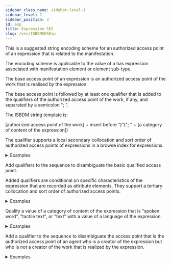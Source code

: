 ```yaml
---
sidebar_class_name: sidebar-level-1
sidebar_level: 1
sidebar_position: 3
id: exp
title: Expression SES
slug: /ves/ISBDMSESExp
---
```


<div className="guid">

This is a suggested string encoding scheme for an authorized access point of an expression that is related to the manifestation.

The encoding scheme is applicable to the value of a <InLink href="/relationships/1002">has expression associated with manifestation</InLink> element or element sub-type.

</div>

<div className="guid">

The base access point of an expression is an authorized access point of the work that is realised by the expression.

The base access point is followed by at least one qualifier that is added to the qualifiers of the authorized access point of the work, if any, and separated by a semicolon "; ".

The ISBDM string template is:

[authorized access point of the work] + insert before ")"("; " + [a category of content of the expression])

The qualifier supports a local secondary collocation and sort order of authorized access points of expressions in a browse index for expressions.

<details>
  <summary>Examples</summary>

  | Relation | Example |
  |----------|----------|
  | has expression embodied in manifestation | "Bonnard, Pierre, 1867-1947. Café (still image)" |

  *Full example*: <InLink href="/fullex/fx066">Coffee (2003; Tate; card)</InLink>

  ---

  | Relation | Example |
  |----------|----------|
  | has expression embodied in manifestation | "Blythe, Ronald, 1922-2023. Introduction (Emma; text; English)" |

  *Full example*: <InLink href="/fullex/fx025">Emma (1971; Penguin Books; volume)</InLink>. The authorized access point of the work is qualified by the preferred title of an augmented work before it is further qualified as an authorized access point of the expression.

</details>
</div>

<div className="guid">

Add qualifiers to the sequence to disambiguate the basic qualified access point.

Added qualifiers are conditional on specific characteristics of the expression that are recorded as attribute elements. They support a tertiary collocation and sort order of authorized access points.

<details>
  <summary>Examples</summary>

  | Relation | Example |
  |----------|----------|
  | has expression embodied in manifestation | "The Beatles. Eleanor Rigby (performed music; 2022 stereo mix)" |
  | has expression embodied in manifestation | "The Beatles. Eleanor Rigby (performed music; take 2)" |

  *Full example*: <InLink href="/fullex/fx049">Revolver (2022; Apple Corps Limited; audio disc; 2 CD edition)</InLink>. The base access point is an authorized access point of work that is qualified with a category of content and then qualified for disambiguation by a version.

</details>
</div>

<div className="guid">

Qualify a value of a category of content of the expression that is "spoken word", "tactile text", or "text" with a value of a language of the expression.

<details>
  <summary>Examples</summary>

  | Relation | Example |
  |----------|----------|
  | has expression embodied in manifestation | "McCall Smith, Alexander, 1948-. Emma (text; English)" |

  *Full example*: <InLink href="/fullex/fx016">Emma (2014 ; Borough Press; volume; case binding)</InLink>

  ---

  | Relation | Example |
  |----------|----------|
  | has expression embodied in manifestation | "Dib, Mohammed, 1920-2003. Incendie (texte; français)" |

  *Full example*: <InLink href="/fullex/fx028">Incendie (1954; Éditions du Seuil; volume; livre broché)</InLink>

  ---

  | Relation | Example |
  |----------|----------|
  | has expression embodied in manifestation | "Rowling, J.K., 1965-. Harry Potter and the goblet of fire (spoken word; English)" |

  *Full example*: <InLink href="/fullex/fx018">Harry Potter and the goblet of fire (2000; Listening Library; audiocassette)</InLink>

  ---

  | Relation | Example |
  |----------|----------|
  | has expression embodied in manifestation | "Jacques Meuris, 1923-1993. René Magritte (text; text; English)" |

  *Full example*: <InLink href="/fullex/fx064">René Magritte (2007; Taschen; volume)</InLink>. The base access point is an authorized access point of work that is qualified by a value of a category of content of a representative expression. The base qualified access point is qualified for disambiguation and then qualified by a category of content of the expression.

</details>
</div>

<div className="guid">

Add a qualifier to the sequence to disambiguate the access point that is the authorized access point of an agent who is a creator of the expression but who is not a creator of the work that is realized by the expression.

<details>
  <summary>Examples</summary>

  | Relation | Example |
  |----------|----------|
  | has expression embodied in manifestation | "Milne, Alan Alexander, 1882-1956, Winnie-the-Pooh (tekst; hrvatski; Pervan, Mia)" |

  *Full example*: <InLink href="/fullex/fx004">Medo Winnie zvani Pooh (1986; Mladost; svezak)</InLink>. The base access point is an authorized access point of work that is qualified with a category of content and a language and then qualified for disambiguation by an authorized access point of a translator.

</details>
</div>